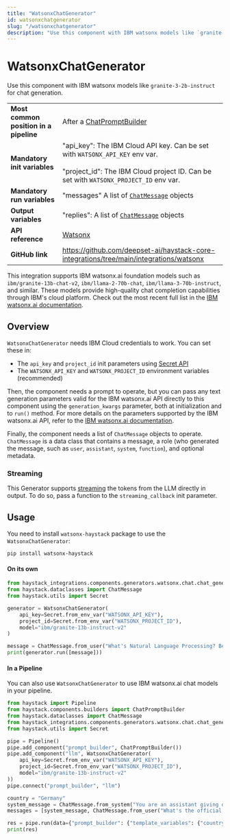 ```yaml
---
title: "WatsonxChatGenerator"
id: watsonxchatgenerator
slug: "/watsonxchatgenerator"
description: "Use this component with IBM watsonx models like `granite-3-2b-instruct` for chat generation."
---
```


# WatsonxChatGenerator

Use this component with IBM watsonx models like `granite-3-2b-instruct` for chat generation.

|  |  |
| --- | --- |
| **Most common position in a pipeline** | After a [ChatPromptBuilder](../builders/chatpromptbuilder.mdx) |
| **Mandatory init variables** | "api_key": The IBM Cloud API key. Can be set with `WATSONX_API_KEY` env var.  <br /> <br />"project_id": The IBM Cloud project ID. Can be set with `WATSONX_PROJECT_ID` env var. |
| **Mandatory run variables** | "messages" A list of [`ChatMessage`](../../concepts/data-classes/chatmessage.mdx)  objects |
| **Output variables** | "replies": A list of [`ChatMessage`](../../concepts/data-classes/chatmessage.mdx)  objects |
| **API reference** | [Watsonx](/reference/integrations-watsonx) |
| **GitHub link** | https://github.com/deepset-ai/haystack-core-integrations/tree/main/integrations/watsonx |

This integration supports IBM watsonx.ai foundation models such as `ibm/granite-13b-chat-v2`, `ibm/llama-2-70b-chat`, `ibm/llama-3-70b-instruct`, and similar. These models provide high-quality chat completion capabilities through IBM's cloud platform. Check out the most recent full list in the [IBM watsonx.ai documentation](https://dataplatform.cloud.ibm.com/docs/content/wsj/analyze-data/fm-models-ibm.html?context=wx).

## Overview

`WatsonxChatGenerator` needs IBM Cloud credentials to work. You can set these in:

- The `api_key` and `project_id` init parameters using [Secret API](../../concepts/secret-management.mdx)
- The `WATSONX_API_KEY` and `WATSONX_PROJECT_ID` environment variables (recommended)

Then, the component needs a prompt to operate, but you can pass any text generation parameters valid for the IBM watsonx.ai API directly to this component using the `generation_kwargs` parameter, both at initialization and to `run()` method. For more details on the parameters supported by the IBM watsonx.ai API, refer to the [IBM watsonx.ai documentation](https://cloud.ibm.com/apidocs/watsonx-ai).

Finally, the component needs a list of `ChatMessage` objects to operate. `ChatMessage` is a data class that contains a message, a role (who generated the message, such as `user`, `assistant`, `system`, `function`), and optional metadata.

### Streaming

This Generator supports [streaming](guides-to-generators/choosing-the-right-generator.mdx#streaming-support) the tokens from the LLM directly in output. To do so, pass a function to the `streaming_callback` init parameter.

## Usage

You need to install `watsonx-haystack` package to use the `WatsonxChatGenerator`:

```shell
pip install watsonx-haystack
```

#### On its own

```python
from haystack_integrations.components.generators.watsonx.chat.chat_generator import WatsonxChatGenerator
from haystack.dataclasses import ChatMessage
from haystack.utils import Secret

generator = WatsonxChatGenerator(
    api_key=Secret.from_env_var("WATSONX_API_KEY"),
    project_id=Secret.from_env_var("WATSONX_PROJECT_ID"),
    model="ibm/granite-13b-instruct-v2"
)

message = ChatMessage.from_user("What's Natural Language Processing? Be brief.")
print(generator.run([message]))
```

#### In a Pipeline

You can also use `WatsonxChatGenerator` to use IBM watsonx.ai chat models in your pipeline.

```python
from haystack import Pipeline
from haystack.components.builders import ChatPromptBuilder
from haystack.dataclasses import ChatMessage
from haystack_integrations.components.generators.watsonx.chat.chat_generator import WatsonxChatGenerator
from haystack.utils import Secret

pipe = Pipeline()
pipe.add_component("prompt_builder", ChatPromptBuilder())
pipe.add_component("llm", WatsonxChatGenerator(
    api_key=Secret.from_env_var("WATSONX_API_KEY"),
    project_id=Secret.from_env_var("WATSONX_PROJECT_ID"),
    model="ibm/granite-13b-instruct-v2"
))
pipe.connect("prompt_builder", "llm")

country = "Germany"
system_message = ChatMessage.from_system("You are an assistant giving out valuable information to language learners.")
messages = [system_message, ChatMessage.from_user("What's the official language of {{ country }}?")]

res = pipe.run(data={"prompt_builder": {"template_variables": {"country": country}, "template": messages}})
print(res)
```
